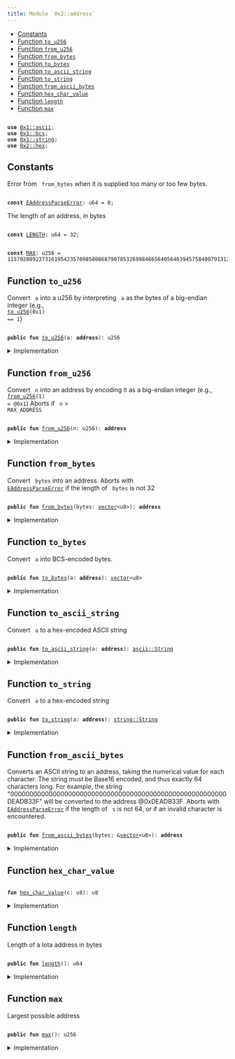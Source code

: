 ```yaml
---
title: Module `0x2::address`
---
```




-  [Constants](#@Constants_0)
-  [Function `to_u256`](#0x2_address_to_u256)
-  [Function `from_u256`](#0x2_address_from_u256)
-  [Function `from_bytes`](#0x2_address_from_bytes)
-  [Function `to_bytes`](#0x2_address_to_bytes)
-  [Function `to_ascii_string`](#0x2_address_to_ascii_string)
-  [Function `to_string`](#0x2_address_to_string)
-  [Function `from_ascii_bytes`](#0x2_address_from_ascii_bytes)
-  [Function `hex_char_value`](#0x2_address_hex_char_value)
-  [Function `length`](#0x2_address_length)
-  [Function `max`](#0x2_address_max)


<pre><code>
<b>use</b> <a href="../move-stdlib/ascii.md#0x1_ascii">0x1::ascii</a>;
<b>use</b> <a href="../move-stdlib/bcs.md#0x1_bcs">0x1::bcs</a>;
<b>use</b> <a href="../move-stdlib/string.md#0x1_string">0x1::string</a>;
<b>use</b> <a href="../iota-framework/hex.md#0x2_hex">0x2::hex</a>;
</code></pre>



<Link id="@Constants_0"></Link>

## Constants


<Link id="0x2_address_EAddressParseError"></Link>

Error from <code>
from_bytes</code> when it is supplied too many or too few bytes.


<pre><code>
<b>const</b> <a href="../iota-framework/address.md#0x2_address_EAddressParseError">EAddressParseError</a>: u64 = 0;
</code></pre>



<Link id="0x2_address_LENGTH"></Link>

The length of an address, in bytes


<pre><code>
<b>const</b> <a href="../iota-framework/address.md#0x2_address_LENGTH">LENGTH</a>: u64 = 32;
</code></pre>



<Link id="0x2_address_MAX"></Link>



<pre><code>
<b>const</b> <a href="../iota-framework/address.md#0x2_address_MAX">MAX</a>: u256 = 115792089237316195423570985008687907853269984665640564039457584007913129639935;
</code></pre>



<Link id="0x2_address_to_u256"></Link>

## Function `to_u256`

Convert <code>
a</code> into a u256 by interpreting <code>
a</code> as the bytes of a big-endian integer
(e.g., <code>
<a href="../iota-framework/address.md#0x2_address_to_u256">to_u256</a>(0x1) == 1</code>)


<pre><code>
<b>public</b> <b>fun</b> <a href="../iota-framework/address.md#0x2_address_to_u256">to_u256</a>(a: <b>address</b>): u256
</code></pre>



<details>
<summary>Implementation</summary>


<pre><code>
<b>public</b> <b>native</b> <b>fun</b> <a href="../iota-framework/address.md#0x2_address_to_u256">to_u256</a>(a: <b>address</b>): u256;
</code></pre>



</details>

<Link id="0x2_address_from_u256"></Link>

## Function `from_u256`

Convert <code>
n</code> into an address by encoding it as a big-endian integer (e.g., <code>
<a href="../iota-framework/address.md#0x2_address_from_u256">from_u256</a>(1) = @0x1</code>)
Aborts if <code>
n</code> > <code>
MAX_ADDRESS</code>


<pre><code>
<b>public</b> <b>fun</b> <a href="../iota-framework/address.md#0x2_address_from_u256">from_u256</a>(n: u256): <b>address</b>
</code></pre>



<details>
<summary>Implementation</summary>


<pre><code>
<b>public</b> <b>native</b> <b>fun</b> <a href="../iota-framework/address.md#0x2_address_from_u256">from_u256</a>(n: u256): <b>address</b>;
</code></pre>



</details>

<Link id="0x2_address_from_bytes"></Link>

## Function `from_bytes`

Convert <code>
bytes</code> into an address.
Aborts with <code>
<a href="../iota-framework/address.md#0x2_address_EAddressParseError">EAddressParseError</a></code> if the length of <code>
bytes</code> is not 32


<pre><code>
<b>public</b> <b>fun</b> <a href="../iota-framework/address.md#0x2_address_from_bytes">from_bytes</a>(bytes: <a href="../move-stdlib/vector.md#0x1_vector">vector</a>&lt;u8&gt;): <b>address</b>
</code></pre>



<details>
<summary>Implementation</summary>


<pre><code>
<b>public</b> <b>native</b> <b>fun</b> <a href="../iota-framework/address.md#0x2_address_from_bytes">from_bytes</a>(bytes: <a href="../move-stdlib/vector.md#0x1_vector">vector</a>&lt;u8&gt;): <b>address</b>;
</code></pre>



</details>

<Link id="0x2_address_to_bytes"></Link>

## Function `to_bytes`

Convert <code>
a</code> into BCS-encoded bytes.


<pre><code>
<b>public</b> <b>fun</b> <a href="../iota-framework/address.md#0x2_address_to_bytes">to_bytes</a>(a: <b>address</b>): <a href="../move-stdlib/vector.md#0x1_vector">vector</a>&lt;u8&gt;
</code></pre>



<details>
<summary>Implementation</summary>


<pre><code>
<b>public</b> <b>fun</b> <a href="../iota-framework/address.md#0x2_address_to_bytes">to_bytes</a>(a: <b>address</b>): <a href="../move-stdlib/vector.md#0x1_vector">vector</a>&lt;u8&gt; \{
    <a href="../move-stdlib/bcs.md#0x1_bcs_to_bytes">bcs::to_bytes</a>(&a)
}
</code></pre>



</details>

<Link id="0x2_address_to_ascii_string"></Link>

## Function `to_ascii_string`

Convert <code>
a</code> to a hex-encoded ASCII string


<pre><code>
<b>public</b> <b>fun</b> <a href="../iota-framework/address.md#0x2_address_to_ascii_string">to_ascii_string</a>(a: <b>address</b>): <a href="../move-stdlib/ascii.md#0x1_ascii_String">ascii::String</a>
</code></pre>



<details>
<summary>Implementation</summary>


<pre><code>
<b>public</b> <b>fun</b> <a href="../iota-framework/address.md#0x2_address_to_ascii_string">to_ascii_string</a>(a: <b>address</b>): <a href="../move-stdlib/ascii.md#0x1_ascii_String">ascii::String</a> \{
    <a href="../iota-framework/hex.md#0x2_hex_encode">hex::encode</a>(<a href="../iota-framework/address.md#0x2_address_to_bytes">to_bytes</a>(a)).<a href="../iota-framework/address.md#0x2_address_to_ascii_string">to_ascii_string</a>()
}
</code></pre>



</details>

<Link id="0x2_address_to_string"></Link>

## Function `to_string`

Convert <code>
a</code> to a hex-encoded string


<pre><code>
<b>public</b> <b>fun</b> <a href="../iota-framework/address.md#0x2_address_to_string">to_string</a>(a: <b>address</b>): <a href="../move-stdlib/string.md#0x1_string_String">string::String</a>
</code></pre>



<details>
<summary>Implementation</summary>


<pre><code>
<b>public</b> <b>fun</b> <a href="../iota-framework/address.md#0x2_address_to_string">to_string</a>(a: <b>address</b>): <a href="../move-stdlib/string.md#0x1_string_String">string::String</a> \{
    <a href="../iota-framework/address.md#0x2_address_to_ascii_string">to_ascii_string</a>(a).<a href="../iota-framework/address.md#0x2_address_to_string">to_string</a>()
}
</code></pre>



</details>

<Link id="0x2_address_from_ascii_bytes"></Link>

## Function `from_ascii_bytes`

Converts an ASCII string to an address, taking the numerical value for each character. The
string must be Base16 encoded, and thus exactly 64 characters long.
For example, the string "00000000000000000000000000000000000000000000000000000000DEADB33F"
will be converted to the address @0xDEADB33F.
Aborts with <code>
<a href="../iota-framework/address.md#0x2_address_EAddressParseError">EAddressParseError</a></code> if the length of <code>
s</code> is not 64,
or if an invalid character is encountered.


<pre><code>
<b>public</b> <b>fun</b> <a href="../iota-framework/address.md#0x2_address_from_ascii_bytes">from_ascii_bytes</a>(bytes: &<a href="../move-stdlib/vector.md#0x1_vector">vector</a>&lt;u8&gt;): <b>address</b>
</code></pre>



<details>
<summary>Implementation</summary>


<pre><code>
<b>public</b> <b>fun</b> <a href="../iota-framework/address.md#0x2_address_from_ascii_bytes">from_ascii_bytes</a>(bytes: &<a href="../move-stdlib/vector.md#0x1_vector">vector</a>&lt;u8&gt;): <b>address</b> \{
    <b>assert</b>!(bytes.<a href="../iota-framework/address.md#0x2_address_length">length</a>() == 64, <a href="../iota-framework/address.md#0x2_address_EAddressParseError">EAddressParseError</a>);
    <b>let</b> <b>mut</b> hex_bytes = <a href="../move-stdlib/vector.md#0x1_vector">vector</a>[];
    <b>let</b> <b>mut</b> i = 0;
    <b>while</b> (i &lt; 64) \{
        <b>let</b> hi = <a href="../iota-framework/address.md#0x2_address_hex_char_value">hex_char_value</a>(bytes[i]);
        <b>let</b> lo = <a href="../iota-framework/address.md#0x2_address_hex_char_value">hex_char_value</a>(bytes[i+1]);
        hex_bytes.push_back((hi &lt;&lt; 4) | lo);
        i = i + 2;
    };
    <a href="../iota-framework/address.md#0x2_address_from_bytes">from_bytes</a>(hex_bytes)
}
</code></pre>



</details>

<Link id="0x2_address_hex_char_value"></Link>

## Function `hex_char_value`



<pre><code>
<b>fun</b> <a href="../iota-framework/address.md#0x2_address_hex_char_value">hex_char_value</a>(c: u8): u8
</code></pre>



<details>
<summary>Implementation</summary>


<pre><code>
<b>fun</b> <a href="../iota-framework/address.md#0x2_address_hex_char_value">hex_char_value</a>(c: u8): u8 \{
    <b>if</b> (c &gt;= 48 && c &lt;= 57) c - 48 // 0-9
    <b>else</b> <b>if</b> (c &gt;= 65 && c &lt;= 70) c - 55 // A-F
    <b>else</b> <b>if</b> (c &gt;= 97 && c &lt;= 102) c - 87 // a-f
    <b>else</b> <b>abort</b> <a href="../iota-framework/address.md#0x2_address_EAddressParseError">EAddressParseError</a>
}
</code></pre>



</details>

<Link id="0x2_address_length"></Link>

## Function `length`

Length of a Iota address in bytes


<pre><code>
<b>public</b> <b>fun</b> <a href="../iota-framework/address.md#0x2_address_length">length</a>(): u64
</code></pre>



<details>
<summary>Implementation</summary>


<pre><code>
<b>public</b> <b>fun</b> <a href="../iota-framework/address.md#0x2_address_length">length</a>(): u64 \{
    <a href="../iota-framework/address.md#0x2_address_LENGTH">LENGTH</a>
}
</code></pre>



</details>

<Link id="0x2_address_max"></Link>

## Function `max`

Largest possible address


<pre><code>
<b>public</b> <b>fun</b> <a href="../iota-framework/address.md#0x2_address_max">max</a>(): u256
</code></pre>



<details>
<summary>Implementation</summary>


<pre><code>
<b>public</b> <b>fun</b> <a href="../iota-framework/address.md#0x2_address_max">max</a>(): u256 \{
    <a href="../iota-framework/address.md#0x2_address_MAX">MAX</a>
}
</code></pre>



</details>
